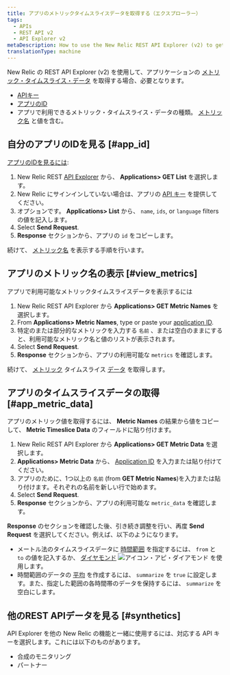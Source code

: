 ```yaml
---
title: アプリのメトリックタイムスライスデータを取得する（エクスプローラー）
tags:
  - APIs
  - REST API v2
  - API Explorer v2
metaDescription: How to use the New Relic REST API Explorer (v2) to get metric data for your application.
translationType: machine
---
```



New Relic の REST API Explorer (v2) を使用して、アプリケーションの [メトリック・タイムスライス・データ](/docs/telemetry-data-platform/ingest-manage-data/understand-data/new-relic-data-types#timeslice-data) を取得する場合、必要となります。

* [APIキー](/docs/apis/rest-api-v2/getting-started/introduction-new-relic-rest-api-v2#api_key)
* [アプリのID](#app_id)
* アプリで利用できるメトリック・タイムスライス・データの種類。 [メトリック名](#view_metrics) と値を含む。

## 自分のアプリのIDを見る [#app_id]

[アプリのIDを見るには](/docs/apm/apis/requirements/identification-code):

1. New Relic REST [API Explorer](https://rpm.newrelic.com/api/explore "新しいウィンドウで開くリンク") から、 **Applications> GET List** を選択します。
2. New Relic にサインインしていない場合は、アプリの [API キー](/docs/apis/rest-api-v2/requirements/rest-api-key#viewing) を提供してください。
3. オプションです。 **Applications> List** から、 `name`, `ids`, or `language` filters の値を記入します。
4. Select **Send Request**.
5. **Response** セクションから、アプリの `id` をコピーします。

続けて、 [メトリック名](#view_metrics) を表示する手順を行います。

## アプリのメトリック名の表示 [#view_metrics]

アプリで利用可能なメトリックタイムスライスデータを表示するには

1. New Relic REST API Explorer から **Applications> GET Metric Names** を選択します。
2. From **Applications> Metric Names**, type or paste your [application ID](/docs/apm/apis/requirements/identification-code).
3. 特定のまたは部分的なメトリックを入力する `名前` 、または空白のままにすると、利用可能なメトリック名と値のリストが表示されます。
4. Select **Send Request**.
5. **Response** セクションから、アプリの利用可能な `metrics` を確認します。

続けて、 [メトリック](#app_metric_data) タイムスライス [データ](#app_metric_data) を取得します。

## アプリのタイムスライスデータの取得 [#app_metric_data]

アプリのメトリック値を取得するには、 **Metric Names** の結果から値をコピーして、 **Metric Timeslice Data** のフィールドに貼り付けます。

1. New Relic REST API Explorer から **Applications> GET Metric Data** を選択します。
2. **Applications> Metric Data** から、 [Application ID](/docs/apm/apis/requirements/identification-code) を入力または貼り付けてください。
3. アプリのために、1つ以上の `名前` (from **GET Metric Names**)を入力または貼り付けます。それぞれの名前を新しい行で始めます。
4. Select **Send Request**.
5. **Response** セクションから、アプリの利用可能な `metric_data` を確認します。

**Response** のセクションを確認した後、引き続き調整を行い、再度 **Send Request** を選択してください。例えば、以下のようになります。

* メートル法のタイムスライスデータに [時間範囲](/docs/apm/apis/api-v2-examples/specifying-time-range-api-v2) を指定するには、 `from` と `to` の値を記入するか、 [ダイヤモンド](/docs/apm/apis/api-explorer-v2/parts-api-explorer#diamond) <img title="アイコン・アピ・ダイアモンド" alt="アイコン・アピ・ダイアモンド" src={iconApiDiamond}/> を使用します。
* 時間範囲のデータの [平均](/docs/apm/apis/requirements/calculating-average-metric-values-summarize) を作成するには、 `summarize` を `true` に設定します。また、指定した範囲の各時間帯のデータを保持するには、 `summarize` を空白にします。

## 他のREST APIデータを見る [#synthetics]

API Explorer を他の New Relic の機能と一緒に使用するには、対応する API キーを選択します。これには以下のものがあります。

* 合成のモニタリング
* パートナー
